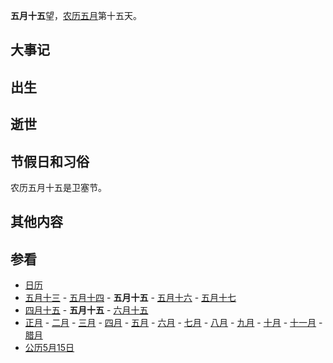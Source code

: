 {{Lunar05Calendar}}
'''五月十五'''望，[[农历|农历]][[五月_(农历)|五月]]第十五天。

==大事记==

==出生==

==逝世==

==节假日和习俗==
农历五月十五是卫塞节。

==其他内容==

==参看==
*[[历史上的今天|日历]]
*[[五月十三|五月十三]] - [[五月十四|五月十四]] - '''五月十五''' - [[五月十六|五月十六]] - [[五月十七|五月十七]]      
*[[四月十五|四月十五]] - '''五月十五''' - [[六月十五|六月十五]]
*[[正月|正月]] - [[二月_(农历)|二月]] - [[三月_(农历)|三月]] - [[四月_(农历)|四月]] - [[五月_(农历)|五月]] - [[六月_(农历)|六月]] - [[七月_(农历)|七月]] - [[八月_(农历)|八月]] - [[九月_(农历)|九月]] - [[十月_(农历)|十月]] - [[十一月_(农历)|十一月]] - [[腊月|腊月]]
*[[公历|公历]][[5月15日|5月15日]]